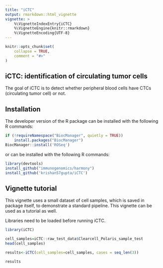 ```yaml
---
title: "iCTC"
output: rmarkdown::html_vignette
vignette: >
    %\VignetteIndexEntry{iCTC}
    %\VignetteEngine{knitr::rmarkdown}
    %\VignetteEncoding{UTF-8}
---
```


```r
knitr::opts_chunk$set(
    collapse = TRUE,
    comment = "#>"
)
```

## iCTC: identification of circulating tumor cells

The goal of iCTC is to detect whether peripheral blood cells have CTCs
(circulating tumor cell) or not.

## Installation

The developer version of the R package can be installed 
with the following R commands:

``` r
if (!requireNamespace("BiocManager", quietly = TRUE))
    install.packages("BiocManager")
BiocManager::install('ROSeq')
```
or can be installed with the following R commands:

``` r
library(devtools)
install_github("immunogenomics/harmony")
install_github('krishan57gupta/iCTC')
```

## Vignette tutorial

This vignette uses a small dataset of cell samples, 
which is saved in package itself, to demonstrate a standard pipeline. 
This vignette can be used as a tutorial as well.

Libraries need to be loaded before running iCTC.

```r
library(iCTC)
```
```r
cell_samples=iCTC::raw_test_data$Clearcell_Polaris_sample_test
head(cell_samples)
```


```r
results<-iCTC(cell_samples=cell_samples, cases = seq_len(3))
```

```r
results
```
